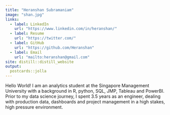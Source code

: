 ```yaml
---
title: "Heranshan Subramaniam"
image: "shan.jpg"
links:
  - label: LinkedIn
    url: "https://www.linkedin.com/in/heranshan/"
  - label: Resume
    url: "https://twitter.com/"
  - label: GitHub
    url: "https://github.com/Heranshan"
  - label: Email
    url: "mailto:heranshan@gmail.com"
site: distill::distill_website
output:
  postcards::jolla
---
```

 
Hello World! I am an analytics student at the Singapore Management University with a background in R, python, SQL, JMP, Tableau and PowerBI. Prior to my data science journey, I spent 3.5 years as an engineer, dealing with production data, dashboards and project management in a high stakes, high pressure environment.  

